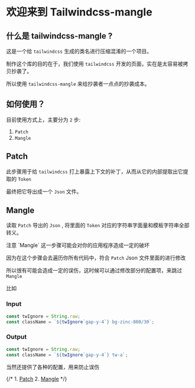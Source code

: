 
# 欢迎来到 Tailwindcss-mangle
 
## 什么是 tailwindcss-mangle ?

这是一个给 `tailwindcss` 生成的类名进行压缩混淆的一个项目。

制作这个库的目的在于，我们使用 `tailwindcss` 开发的页面，实在是太容易被拷贝抄袭了。

所以使用 `tailwindcss-mangle` 来给抄袭者一点点的抄袭成本。

## 如何使用？

目前使用方式上，主要分为 `2` 步:

1. `Patch`
2. `Mangle`

## Patch

此步骤用于给 `tailwindcss` 打上暴露上下文的补丁，从而从它的内部提取出它提取的 `Token`

最终把它导出成一个 `Json` 文件。

## Mangle

读取 `Patch` 导出的 `Json` , 将里面的 `Token` 对应的字符串字面量和模板字符串全部转义。

<Callout type="warning" emoji="⚠️">
注意 `Mangle` 这一步骤可能会对你的应用程序造成一定的破坏

因为在这个步骤会去遍历你所有代码中，符合 `Patch` Json 文件里面的进行修改

所以很有可能会造成一定的误伤，这时候可以通过修改部分的配置项，来跳过 `Mangle`

比如 

### Input

```js
const twIgnore = String.raw;
const className = `${twIgnore`gap-y-4`} bg-zinc-800/30`;
```

### Output

```js
const twIgnore = String.raw;
const className = `${twIgnore`gap-y-4`} tw-a`;
```

当然还提供了各种的配置，用来防止误伤

</Callout>




{/* 1. [Patch](./patch)
2. [Mangle](./mangle) */}